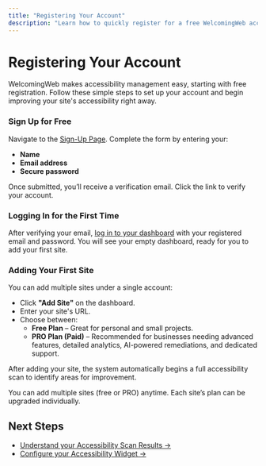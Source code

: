 ```yaml
---
title: "Registering Your Account"
description: "Learn how to quickly register for a free WelcomingWeb account and start managing your sites."
---
```



# Registering Your Account

WelcomingWeb makes accessibility management easy, starting with free registration. Follow these simple steps to set up your account and begin improving your site's accessibility right away.

<Steps>

### Sign Up for Free

Navigate to the [Sign-Up Page](https://app.welcomingweb.com/register). Complete the form by entering your:

- **Name**
- **Email address**
- **Secure password**

Once submitted, you’ll receive a verification email. Click the link to verify your account.

### Logging In for the First Time

After verifying your email, [log in to your dashboard](https://app.welcomingweb.com/login) with your registered email and password. You will see your empty dashboard, ready for you to add your first site.

### Adding Your First Site

You can add multiple sites under a single account:

- Click **"Add Site"** on the dashboard.
- Enter your site's URL.
- Choose between:
  - **Free Plan** – Great for personal and small projects.
  - **PRO Plan (Paid)** – Recommended for businesses needing advanced features, detailed analytics, AI-powered remediations, and dedicated support.

After adding your site, the system automatically begins a full accessibility scan to identify areas for improvement.

</Steps>

<Callout type="info">
You can add multiple sites (free or PRO) anytime. Each site’s plan can be upgraded individually.
</Callout>

## Next Steps

- [Understand your Accessibility Scan Results →](../getting-started/accessibility-scan-results)
- [Configure your Accessibility Widget →](../widget-configuration/intro)
